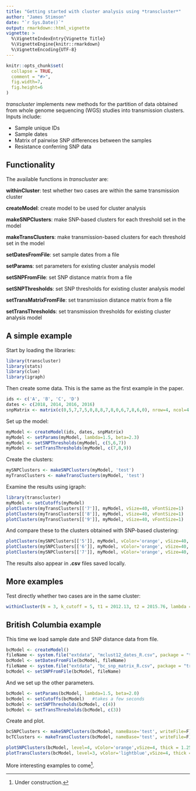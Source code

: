 ```yaml
---
title: "Getting started with cluster analysis using *transcluster*"
author: "James Stimson"
date: "`r Sys.Date()`"
output: rmarkdown::html_vignette
vignette: >
  %\VignetteIndexEntry{Vignette Title}
  %\VignetteEngine{knitr::rmarkdown}
  %\VignetteEncoding{UTF-8}
---
```


```r
knitr::opts_chunk$set(
  collapse = TRUE,
  comment = "#>",
  fig.width=7,
  fig.height=6
)
```

*transcluster* implements new methods for the partition of data obtained from whole genome sequencing (WGS) studies into transmission clusters. Inputs include:

- Sample unique IDs
- Sample dates
- Matrix of pairwise SNP differences between the samples
- Resistance conferring SNP data

## Functionality

The available functions in *transcluster* are:

**withinCluster**: test whether two cases are within the same transmission cluster

**createModel**: create model to be used for cluster analysis

**makeSNPClusters**: make SNP-based clusters for each threshold set in the model

**makeTransClusters**: make transmission-based clusters for each threshold set in the model

**setDatesFromFile**: set sample dates from a file

**setParams**: set parameters for existing cluster analysis model

**setSNPFromFile**: set SNP distance matrix from a file

**setSNPThresholds**: set SNP thresholds for existing cluster analysis model

**setTransMatrixFromFile**: set transmission distance matrix from a file

**setTransThresholds**: set transmission thresholds for existing cluster analysis model

## A simple example

Start by loading the libraries:
```r
library(transcluster)
library(stats)
library(clue)
library(igraph)
```

Then create some data. This is the same as the first example in the paper.
```r
ids <- c('A', 'B', 'C', 'D')
dates <- c(2018, 2014, 2016, 2016)
snpMatrix <- matrix(c(0,5,7,7,5,0,8,8,7,8,0,6,7,8,6,0), nrow=4, ncol=4)
```

Set up the model:
```r
myModel <- createModel(ids, dates, snpMatrix)
myModel <- setParams(myModel, lambda=1.5, beta=2.3)
myModel <- setSNPThresholds(myModel, c(5,6,7))
myModel <- setTransThresholds(myModel, c(7,8,9))
```

Create the clusters:
```r
mySNPClusters <- makeSNPClusters(myModel, 'test')
myTransClusters <- makeTransClusters(myModel, 'test')
```

Examine the results using igraph:
```r
library(transcluster)
myModel <- setCutoffs(myModel)
plotClusters(myTransClusters[['7']], myModel, vSize=40, vFontSize=1)
plotClusters(myTransClusters[['8']], myModel, vSize=40, vFontSize=1)
plotClusters(myTransClusters[['9']], myModel, vSize=40, vFontSize=1)
```

And compare these to the clusters obtained with SNP-based clustering:
```r
plotClusters(mySNPClusters[['5']], myModel, vColor='orange', vSize=40, vFontSize=1)
plotClusters(mySNPClusters[['6']], myModel, vColor='orange', vSize=40, vFontSize=1)
plotClusters(mySNPClusters[['7']], myModel, vColor='orange', vSize=40, vFontSize=1)
```

The results also appear in **.csv** files saved locally.

## More examples

Test directly whether two cases are in the same cluster:
```r
withinCluster(N = 3, k_cutoff = 5, t1 = 2012.13, t2 = 2015.76, lambda = 0.7, beta = 1.3, perc_cutoff = 0.2)
```


## British Columbia example

This time we load sample date and SNP distance data from file.

```r
bcModel <- createModel()
fileName <- system.file("extdata", "mclust12_dates_R.csv", package = "transcluster", mustWork = TRUE)
bcModel <- setDatesFromFile(bcModel, fileName)
fileName <- system.file("extdata", "bc_snp_matrix_R.csv", package = "transcluster", mustWork = TRUE)
bcModel <- setSNPFromFile(bcModel, fileName)
```

And we set up the other parameters.

```r
bcModel <- setParams(bcModel, lambda=1.5, beta=2.0)
bcModel <- setCutoffs(bcModel)   #takes a few seconds
bcModel <- setSNPThresholds(bcModel, c(4))
bcModel <- setTransThresholds(bcModel, c(3))
```

Create and plot.

```r
bcSNPClusters <- makeSNPClusters(bcModel, nameBase='test', writeFile=F)
bcTClusters <- makeTransClusters(bcModel, nameBase='test', writeFile=F)

plotSNPClusters(bcModel, level=4, vColor='orange',vSize=4, thick = 1.25)
plotTransClusters(bcModel, level=3, vColor='lightblue',vSize=4, thick = 2, vFontSize=1)
```

More interesting examples to come^[Under construction.].



